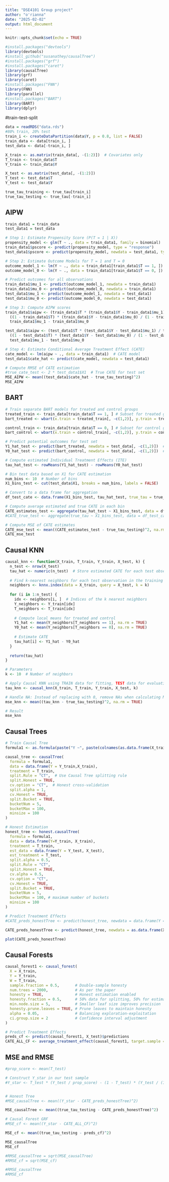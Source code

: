 ---
title: "DSE4101 Group project"
author: "o'rianna"
date: "2025-02-02"
output: html_document
---

```{r setup, include=FALSE}
knitr::opts_chunk$set(echo = TRUE)
```

```{r}
#install.packages("devtools")
library(devtools) 
#install_github("susanathey/causalTree")
#install.packages("grf")
#install.packages("caret")
library(causalTree) 
library(grf)
library(caret)
#install.packages("FNN")
library(FNN)
library(parallel)
#install.packages("BART") 
library(BART)
library(dplyr)
```

#train-test-split
```{r}
data = readRDS("data.rds")
#80% train, 20% test
train_i <- createDataPartition(data$Y, p = 0.8, list = FALSE)
train_data <- data[train_i, ]
test_data <- data[-train_i, ]

X_train <- as.matrix(train_data[, -(1:2)])  # Covariates only
T_train <- train_data$T
Y_train <- train_data$Y

X_test <- as.matrix(test_data[, -(1:2)])
T_test <- test_data$T
Y_test <- test_data$Y

true_tau_training <- true_tau[train_i]
true_tau_testing <- true_tau[-train_i]  
```

## AIPW
```{r}
train_data1 = train_data
test_data1 = test_data

# Step 1: Estimate Propensity Score (P(T = 1 | X))
propensity_model <- glm(T ~ ., data = train_data1, family = binomial)
train_data1$pscore <- predict(propensity_model, type = "response")
test_data1$pscore <- predict(propensity_model, newdata = test_data1, type = "response")

# Step 2: Estimate Outcome Models for T = 1 and T = 0
outcome_model_1 <- lm(Y ~ ., data = train_data1[train_data1$T == 1, ])
outcome_model_0 <- lm(Y ~ ., data = train_data1[train_data1$T == 0, ])

# Predict outcomes for all observations
train_data1$mu_1 <- predict(outcome_model_1, newdata = train_data1)
train_data1$mu_0 <- predict(outcome_model_0, newdata = train_data1)
test_data1$mu_1 <- predict(outcome_model_1, newdata = test_data1)
test_data1$mu_0 <- predict(outcome_model_0, newdata = test_data1)

# Step 3: Compute AIPW scores
train_data1$aipw <- (train_data1$T * (train_data1$Y - train_data1$mu_1) / train_data1$pscore) +
  ((1 - train_data1$T) * (train_data1$Y - train_data1$mu_0) / (1 - train_data1$pscore)) +
  train_data1$mu_1 - train_data1$mu_0

test_data1$aipw <- (test_data1$T * (test_data1$Y - test_data1$mu_1) / test_data1$pscore) +
  ((1 - test_data1$T) * (test_data1$Y - test_data1$mu_0) / (1 - test_data1$pscore)) +
  test_data1$mu_1 - test_data1$mu_0

# Step 4: Estimate Conditional Average Treatment Effect (CATE)
cate_model <- lm(aipw ~ ., data = train_data1)  # CATE model
test_data1$cate_hat <- predict(cate_model, newdata = test_data1)

# Compute RMSE of CATE estimation
#true_cate_test <- 2 * test_data1$X1  # True CATE for test set
MSE_AIPW <- mean((test_data1$cate_hat - true_tau_testing)^2)
MSE_AIPW
```

## BART

```{r}

# Train separate BART models for treated and control groups
treated_train <- train_data[train_data$T == 1, ] # Subset for treated group (T = 1)
bart_treated <- wbart(x.train = treated_train[, -c(1,2)], y.train = treated_train$Y) # Train BART on treated group

control_train <- train_data[train_data$T == 0, ] # Subset for control group (T = 0)
bart_control <- wbart(x.train = control_train[, -c(1,2)], y.train = control_train$Y) # Train BART on control group

# Predict potential outcomes for test set
Y1_hat_test <- predict(bart_treated, newdata = test_data[, -c(1,2)])  # Predicted Y if treated
Y0_hat_test <- predict(bart_control, newdata = test_data[, -c(1,2)])  # Predicted Y if control

# Compute estimated Individual Treatment Effects (ITE)
tau_hat_test <- rowMeans(Y1_hat_test) - rowMeans(Y0_hat_test)

# Bin test data based on X1 for CATE estimation
num_bins <- 10  # Number of bins
X1_bins_test <- cut(test_data$X1, breaks = num_bins, labels = FALSE)

# Convert to a data frame for aggregation
df_test_cate <- data.frame(X1_bins_test, tau_hat_test, true_tau = true_tau[-train_i])

# Compute average estimated and true CATE in each bin
CATE_estimates_test <- aggregate(tau_hat_test ~ X1_bins_test, data = df_test_cate, FUN = mean)$tau_hat_test
#CATE_true_test <- aggregate(true_tau ~ X1_bins_test, data = df_test_cate, FUN = mean)$true_tau

# Compute MSE of CATE estimates
CATE_mse_test <- mean((CATE_estimates_test - true_tau_testing)^2, na.rm = TRUE)
CATE_mse_test
```


## Causal KNN


```{r}
causal_knn <- function(X_train, T_train, Y_train, X_test, k) {
  n_test <- nrow(X_test)
  tau_hat <- numeric(n_test)  # Store estimated CATE for each test observation
  
  # Find k-nearest neighbors for each test observation in the training set
  neighbors <- knnx.index(data = X_train, query = X_test, k = k)
  
  for (i in 1:n_test) {
    idx <- neighbors[i, ]  # Indices of the k nearest neighbors
    Y_neighbors <- Y_train[idx]
    T_neighbors <- T_train[idx]
    
    # Compute local means for treated and control
    Y1_hat <- mean(Y_neighbors[T_neighbors == 1], na.rm = TRUE)
    Y0_hat <- mean(Y_neighbors[T_neighbors == 0], na.rm = TRUE)
    
    # Estimate CATE
    tau_hat[i] <- Y1_hat - Y0_hat
  }
  
  return(tau_hat)
}

# Parameters
k <- 10  # Number of neighbors

# Apply Causal KNN using TRAIN data for fitting, TEST data for evaluation
tau_knn <- causal_knn(X_train, T_train, Y_train, X_test, k)

# Handle NA: Instead of replacing with 0, remove NAs when calculating MSE
mse_knn <- mean((tau_knn - true_tau_testing)^2, na.rm = TRUE)

# Result
mse_knn
```


## Causal Trees

```{r}
# Train Causal Tree
formula1 <- as.formula(paste("Y ~", paste(colnames(as.data.frame(X_train)), collapse = ' + ')))

causal_tree <- causalTree(
  formula = formula1,
  data = data.frame(Y = Y_train,X_train),
  treatment = T_train,
  split.Rule = "CT",  # Use Causal Tree splitting rule
  split.Honest = TRUE,
  cv.option = "CT",  # Honest cross-validation
  split.alpha = 1, 
  cv.Honest = TRUE,
  split.Bucket = TRUE,
  bucketNum = 5,
  bucketMax = 100,
  minsize = 100
)

# Honest Estimation
honest_tree <- honest.causalTree(
  formula = formula1,
  data = data.frame(Y=Y_train, X_train),
  treatment = T_train,
  est_data = data.frame(Y = Y_test, X_test),
  est_treatment = T_test,  
  split.alpha = 0.5,
  split.Rule = "CT",
  split.Honest = TRUE,
  cv.alpha = 0.5,
  cv.option = "CT",
  cv.Honest = TRUE,
  split.Bucket = TRUE,
  bucketNum = 5,
  bucketMax = 100, # maximum number of buckets
  minsize = 100
)

# Predict Treatment Effects
#CATE_preds_honestTree <- predict(honest_tree, newdata = data.frame(Y = Y_test, X_test), type = "vector")

CATE_preds_honestTree <- predict(honest_tree, newdata = as.data.frame(X_test), type = "vector")

plot(CATE_preds_honestTree)
```


## Causal Forests

```{r}

causal_forest1 <- causal_forest(
  X = X_train, 
  Y = Y_train, 
  W = T_train,
  sample.fraction = 0.5,       # Double-sample honesty
  num.trees = 2000,            # As per the paper
  honesty = TRUE,              # Honest estimation enabled
  honesty.fraction = 0.5,      # 50% data for splitting, 50% for estimation
  min.node.size = 5,           # Smaller leaf size improves precision
  honesty.prune.leaves = TRUE, # Prune leaves to maintain honesty
  alpha = 0.05,                # Balancing exploration-exploitation
  ci.group.size = 2            # Confidence interval adjustment
)

# Predict Treatment Effects
preds_cf <- predict(causal_forest1, X_test)$predictions
CATE_ALL_CF <- average_treatment_effect(causal_forest1, target.sample = "all")
```

## MSE and RMSE

```{r}
#prop_score <- mean(T_test)

# Construct Y_star in our test sample
#Y_star <- T_test * (Y_test / prop_score) - (1 - T_test) * (Y_test / (1 - prop_score))


# Honest Tree
#MSE_causalTree <- mean((Y_star - CATE_preds_honestTree)^2)

MSE_causalTree <- mean((true_tau_testing - CATE_preds_honestTree)^2)

# Causal Forest GRF
#MSE_cf <- mean((Y_star - CATE_ALL_CF)^2)

MSE_cf <- mean((true_tau_testing - preds_cf)^2)

MSE_causalTree
MSE_cf

#RMSE_causalTree = sqrt(MSE_causalTree)
#RMSE_cf = sqrt(MSE_cf)

#RMSE_causalTree
#RMSE_cf
```

